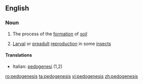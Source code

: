 ==English==

===Noun===
{{wikipedia}}
{{en-noun|-}}

#{{geology}} The process of the [[formation]] of [[soil]]
#{{biology}} [[larval|Larval]] or [[preadult]] [[reproduction]] in some [[insect]]s

====Translations====
{{top}}
*Italian: [[pedogenesi]] {{f}} (1,2)
{{mid}}

{{bottom}}

[[ro:pedogenesis]]
[[ta:pedogenesis]]
[[vi:pedogenesis]]
[[zh:pedogenesis]]